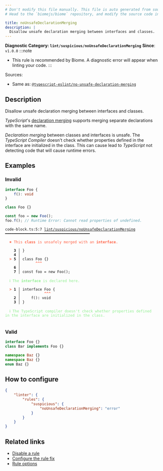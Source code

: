```yaml
---
# Don't modify this file manually. This file is auto generated from source, and you will lose your changes next time the website is built.
# Head to the `biomejs/biome` repository, and modify the source code in there.

title: noUnsafeDeclarationMerging
description: |
  Disallow unsafe declaration merging between interfaces and classes.
---
```


**Diagnostic Category: `lint/suspicious/noUnsafeDeclarationMerging`**
<Tabs>
<TabItem label="TypeScript and TSX" icon="seti:typescript">
**Since**: `v1.0.0`
:::note
- This rule is recommended by Biome. A diagnostic error will appear when linting your code.
:::

Sources: 
- Same as: <a href="https://typescript-eslint.io/rules/no-unsafe-declaration-merging" target="_blank"><code>@typescript-eslint/no-unsafe-declaration-merging</code></a>

## Description
Disallow unsafe declaration merging between interfaces and classes.

_TypeScript_'s [declaration merging](https://www.typescriptlang.org/docs/handbook/declaration-merging.html) supports merging separate declarations with the same name.

_Declaration merging_ between classes and interfaces is unsafe.
The _TypeScript Compiler_ doesn't check whether properties defined in the interface are initialized in the class.
This can cause lead to _TypeScript_ not detecting code that will cause runtime errors.

## Examples

### Invalid

```ts
interface Foo {
    f(): void
}

class Foo {}

const foo = new Foo();
foo.f(); // Runtime Error: Cannot read properties of undefined.
```

<pre class="language-text"><code class="language-text">code-block.ts:5:7 <a href="https://biomejs.dev/linter/rules/no-unsafe-declaration-merging">lint/suspicious/noUnsafeDeclarationMerging</a> ━━━━━━━━━━━━━━━━━━━━━━━━━━━━━━━━━━━━━━━<br /><br />  <strong><span style="color: Tomato;">✖</span></strong> <span style="color: Tomato;">This </span><span style="color: Tomato;"><strong>class</strong></span><span style="color: Tomato;"> is unsafely merged with an </span><span style="color: Tomato;"><strong>interface</strong></span><span style="color: Tomato;">.</span><br />  <br />    <strong>3 │ </strong>&#125;<br />    <strong>4 │ </strong><br />  <strong><span style="color: Tomato;">&gt;</span></strong> <strong>5 │ </strong>class Foo &#123;&#125;<br />   <strong>   │ </strong>      <strong><span style="color: Tomato;">^</span></strong><strong><span style="color: Tomato;">^</span></strong><strong><span style="color: Tomato;">^</span></strong><br />    <strong>6 │ </strong><br />    <strong>7 │ </strong>const foo = new Foo();<br />  <br />  <strong><span style="color: lightgreen;">ℹ</span></strong> <span style="color: lightgreen;">The </span><span style="color: lightgreen;"><strong>interface</strong></span><span style="color: lightgreen;"> is declared here.</span><br />  <br />  <strong><span style="color: Tomato;">&gt;</span></strong> <strong>1 │ </strong>interface Foo &#123;<br />   <strong>   │ </strong>          <strong><span style="color: Tomato;">^</span></strong><strong><span style="color: Tomato;">^</span></strong><strong><span style="color: Tomato;">^</span></strong><br />    <strong>2 │ </strong>    f(): void<br />    <strong>3 │ </strong>&#125;<br />  <br />  <strong><span style="color: lightgreen;">ℹ</span></strong> <span style="color: lightgreen;">The TypeScript compiler doesn't check whether properties defined in the interface are initialized in the class.</span><br />  <br /></code></pre>

### Valid

```ts
interface Foo {}
class Bar implements Foo {}
```

```ts
namespace Baz {}
namespace Baz {}
enum Baz {}
```

## How to configure
```json title="biome.json"
{
	"linter": {
		"rules": {
			"suspicious": {
				"noUnsafeDeclarationMerging": "error"
			}
		}
	}
}

```
## Related links

- [Disable a rule](/linter/#disable-a-lint-rule)
- [Configure the rule fix](/linter#configure-the-rule-fix)
- [Rule options](/linter/#rule-options)

</TabItem>
</Tabs>

